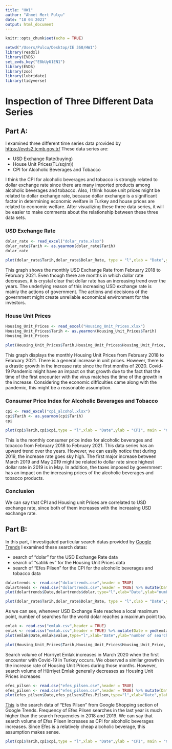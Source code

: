 ```yaml
---
title: "HW1"
author: "Ahmet Mert Pulçu"
date: "18 04 2021"
output: html_document
---
```


```r
knitr::opts_chunk$set(echo = TRUE)
```

```r
setwd("/Users/Pulcu/Desktop/IE 360/HW1")
library(readxl)
library(EVDS)
set_evds_key("E8bUyU1EN1")
library(EVDS)
library(zoo)
library(lubridate)
library(tidyverse)
```

# **Inspection of Three Different Data Series**

## Part A:

I examined three different time series data provided by
[https://evds2.tcmb.gov.tr/](https://evds2.tcmb.gov.tr/)
These data series are:

+ USD Exchange Rate(buying)
+ House Unit Prices(TL/sq(m))
+ CPI for Alcoholic Beverages and Tobacco

I think the CPI for alcoholic beverages and tobacco is strongly related to dollar exchange rate since there are many imported products among alcoholic beverages and tobacco. Also, I think house unit prices might be related to dollar exchange rate, because dollar exchange is a significant factor in determining economic welfare in Turkey and house prices are related to economic welfare. After visualizing these three data series, it will be easier to make comments about the relationship between these three data sets.

### USD Exchange Rate
```r
dolar_rate <- read_excel("dolar_rate.xlsx")
dolar_rate$Tarih <- as.yearmon(dolar_rate$Tarih)
dolar_rate
```
```r
plot(dolar_rate$Tarih,dolar_rate$Dolar_Rate, type = "l",xlab = "Date",ylab = "USD Exchange Rate", main = "USD Exchange Rate")
```

This graph shows the monthly USD Exchange Rate from February 2018 to February 2021. Even though there are months in which dollar rate decreases, it is crystal clear that dollar rate has an increasing trend over the years. The underlying reason of this increasing USD exchange rate is mainly the actions of government. The actions and decisions of the government might create unreliable economical environment for the investors.

### House Unit Prices
```r
Housing_Unit_Prices <- read_excel("Housing_Unit_Prices.xlsx")
Housing_Unit_Prices$Tarih <- as.yearmon(Housing_Unit_Prices$Tarih)
Housing_Unit_Prices

```
```r
plot(Housing_Unit_Prices$Tarih,Housing_Unit_Prices$Housing_Unit_Price, type = "l",xlab = "Date",ylab = "Housing Unit Prices(TL/m2)", main = "Housing Unit Prices")
```

This graph displays the monthly Housing Unit Prices from February 2018 to February 2021. There is a general increase in unit prices. However, there is a drastic growth in the increase rate since the first months of 2020. Covid-19 Pandemic might have an impact on that growth due to the fact that the time of the first encounter with the virus matches the time of the growth in the increase. Considering the economic difficulties came along with the pandemic, this might be a reasonable assumption.

### Consumer Price Index for Alcoholic Beverages and Tobacco
```r
cpi <- read_excel("cpi_alcohol.xlsx")
cpi$Tarih <- as.yearmon(cpi$Tarih)
cpi
```
```r
plot(cpi$Tarih,cpi$cpi,type = "l",xlab = "Date",ylab = "CPI", main = "Consumer Price Index for Alcoholic Beverages and Tobacco")
```

This is the monthly consumer price index for alcoholic beverages and tobacco from February 2018 to February 2021. This data series has an upward trend over the years. However, we can easily notice that during 2019, the increase rate goes sky high. The first major increase between March 2019 and May 2019 might be related to dollar rate since highest dollar rate in 2019 is in May. In addition, the taxes imposed by government has an impact on the increasing prices of the alcoholic beverages and tobacco products. 

### Conclusion

We can say that CPI and Housing unit Prices are correlated to USD exchange rate, since both of them increases with the increasing USD exchange rate.

## Part B:

In this part, I investigated particular search datas provided by [Google Trends](https://trends.google.com/)
I examined these search datas:

+ search of "dolar" for the USD Exchange Rate data
+ search of "satılık ev" for the Housing Unit Prices data
+ search of "Efes Pilsen" for the CPI for the alcoholic beverages and tobacco data

```r
dolartrends <- read.csv("dolartrends.csv",header = TRUE)
dolartrends <- read.csv("dolartrends.csv",header = TRUE) %>% mutate(Date = ymd(dolartrends$Hafta))
plot(dolartrends$Date,dolartrends$dolar,type="l",xlab="Date",ylab="number of searches",main="Search Data of dolar")
```
```r
plot(dolar_rate$Tarih,dolar_rate$Dolar_Rate, type = "l",xlab = "Date",ylab = "USD Exchange Rate", main = "USD Exchange Rate")
```

As we can see, whenever USD Exchange Rate reaches a local maximum point, number of searches for the world dolar reaches a maximum point too.

```r
emlak <- read.csv("emlak.csv",header = TRUE)
emlak <- read.csv("emlak.csv",header = TRUE) %>% mutate(Date = ymd(emlak$Hafta))
plot(emlak$Date,emlak$value,type="l",xlab="Date",ylab="number of searches",main="Search Data of Hürriyet Emlak")
```
```r
plot(Housing_Unit_Prices$Tarih,Housing_Unit_Prices$Housing_Unit_Price, type = "l",xlab = "Date",ylab = "Housing Unit Prices(TL/m2)", main = "Housing Unit Prices")
```

Search volume of Hürriyet Emlak increases in March 2020 when the first encounter with Covid-19 in Turkey occurs. We observed a similar growth in the increase rate of Housing Unit Prices during those months. However, search volume of Hürriyet Emlak generally decreases as Housing Unit Prices increases


```r
efes_pilsen <- read.csv("efes_pilsen.csv",header = TRUE)
efes_pilsen <- read.csv("efes_pilsen.csv",header = TRUE) %>% mutate(Date = ymd(efes_pilsen$Hafta))
plot(efes_pilsen$Date,efes_pilsen$Efes.Pilsen,type="l",xlab="Date",ylab="number of searches",main="Search Data of Efes Pilsen")
```

[This](https://trends.google.com/trends/explore?date=2018-02-01%202021-03-01&geo=TR&gprop=froogle&q=%2Fg%2F1q6j1gr02) is the search data of "Efes Pilsen" from Google Shopping section of Google Trends. Frequency of Efes Pilsen searches in the last year is much higher than the search frequencies in 2018 and 2019. We can say that search volume of Efes Pilsen increases as CPI for alcoholic beverages increases. Since Efes is a relatively cheap alcoholic beverage, this assumption makes sense.
```r
plot(cpi$Tarih,cpi$cpi,type = "l",xlab = "Date",ylab = "CPI", main = "Consumer Price Index for Alcoholic Beverages and Tobacco")
```

